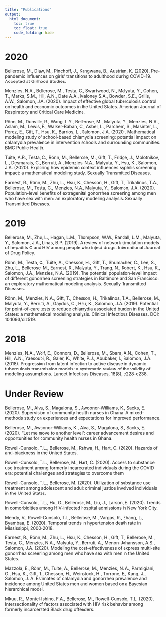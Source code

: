 ```yaml
---
title: "Publications"
output:
  html_document:
    toc: true
    toc_float: true
    code_folding: hide
---
```


# 2020

Bellerose, M., Diaw, M., Pinchoff, J., Kangwana, B., Austrian, K. (2020). Pre-pandemic influences on girls’ transitions to adulthood during COVID-19. Accepted at Girlhood Studies. 

Menzies, N.A., Bellerose, M., Testa, C., Swartwood, N., Malyuta, Y., Cohen, T., Marks, S.M., Hill, A.N., Date A.A., Maloney S.A., Bowden, S.E., Grills, A.W., Salomon, J.A. (2020). Impact of effective global tuberculosis control on health and economic outcomes in the United States. American Journal of Respiratory and Critical Care Medicine. 

Rönn, M., Dunville, R., Wang, L.Y., Bellerose, M., Malyuta, Y., Menzies, N.A., Aslam, M., Lewis, F., Walker-Baban, C., Asbel, L., Parchem, S., Masinter, L., Perez, E., Gift, T., Hsu, K., Barrios, L., Salomon, J.A. (2020). Mathematical modeling study of school-based chlamydia screening: potential impact on chlamydia prevalence in intervention schools and surrounding communities. BMC Public Health. 

Tuite, A.R., Testa, C., Rönn, M., Bellerose, M., Gift, T., Fridge, J., Molotnikov, L., Desmarais, C., Berruti, A., Menzies, N.A., Malyuta, Y., Hsu, K., Salomon, J.A. (2020). Exploring how epidemic context influences syphilis screening impact: a mathematical modeling study. Sexually Transmitted Diseases.

Earnest, R., Rönn, M., Zhu, L., Hsu, K., Chesson, H., Gift, T., Trikalinos, T.A., Bellerose, M., Testa, C., Menzies, N.A., Malyuta, Y., Salomon, J.A. (2020). Population-level benefits of extragenital gonorrhea screening among men who have sex with men: an exploratory modeling analysis. Sexually Transmitted Diseases. 

# 2019

Bellerose, M., Zhu, L., Hagan, L.M., Thompson, W.W., Randall, L.M., Malyuta, Y., Salomon, J.A., Linas, B.P. (2019). A review of network simulation models of hepatitis C and HIV among people who inject drugs. International Journal of Drug Policy.

Rönn, M., Testa, C., Tuite, A., Chesson, H., Gift, T., Shumacher, C., Lee, S., Zhu, L., Bellerose, M., Earnest, R., Malyuta, Y., Trang, N., Robert, K., Hsu, K., Salomon, J.A., Menzies, N.A. (2019). The potential population-level impact of different gonorrhea screening strategies in Baltimore and San Francisco: an exploratory mathematical modeling analysis. Sexually Transmitted Diseases.

Rönn, M., Menzies, N.A., Gift, T., Chesson, H., Trikalinos, T.A., Bellerose, M., Malyuta, Y., Berruti, A., Gaydos, C., Hsu, K., Salomon, J.A. (2019). Potential for point-of-care tests to reduce chlamydia associated burden in the United States: a mathematical modeling analysis. Clinical Infectious Diseases. DOI: 10.1093/ciz519.

# 2018

Menzies, N.A., Wolf, E., Connors, D., Bellerose, M., Sbara, A.N., Cohen, T., Hill, A.N., Yaesoubi, R., Galer, K., White, P.J., Abubaker, I., Salomon, J.A. (2018). Progression from latent infection to active disease in dynamic tuberculosis transmission models: a systematic review of the validity of modeling assumptions. Lancet Infectious Diseases, 18(8), e228-e238.


# Under Review

Bellerose, M., Alva, S., Magalona, S., Awoonor-Williams, K., Sacks, E. (2020). Supervision of community health nurses in Ghana: A mixed-methods study on experiences and expectations for improved performance. 

Bellerose, M., Awoonor-Williams, K., Alva, S., Magalona, S., Sacks, E. (2020). “Let me move to another level”: career advancement desires and opportunities for community health nurses in Ghana. 

Rowell-Cunsolo, T.L., Bellerose, M., Rahwa, H., Hart, C. (2020). Hazards of anti-blackness in the United States.

Rowell-Cunsolo, T.L., Bellerose, M., Hart, C. (2020). Access to substance use treatment among formerly incarcerated individuals during the COVID era: potential challenges and strategies to overcome them. 

Rowell-Cunsolo, T.L., Bellerose, M. (2020). Utilization of substance use treatment among adolescent and adult criminal justice involved individuals in the United States. 

Rowell-Cunsolo, T.L., Hu, G., Bellerose, M., Liu, J., Larson, E. (2020). Trends in comorbidities among HIV-infected hospital admissions in New York City. 

Mendy, V., Rowell-Cunsolo, T.L, Bellerose, M., Vargas, R., Zhang, L., Byambaa, E. (2020). Temporal trends in hypertension death rate in Mississippi, 2000-2018. 

Earnest, R., Rönn, M., Zhu, L., Hsu, K., Chesson, H., Gift, T., Bellerose, M., Testa, C., Menzies, N.A., Malyuta, Y., Berruti, A., Menon-Johansson, A.S., Salomon, J.A. (2020). Modeling the cost-effectiveness of express multi-site gonorrhea screening among men who have sex with men in the United States. 

Mazzola, E., Rönn, M., Tuite, A., Bellerose, M., Menzies, N. A., Parmigiani, G., Hsu, K., Gift, T., Chesson, H., Weinstock, H., Torrone, E., Kang, J., Salomon, J. A. Estimates of chlamydia and gonorrhea prevalence and incidence among United States men and women based on a Bayesian hierarchical model. 

Mkuu, R., Montel-Ishino, F.A., Bellerose, M., Rowell-Cunsolo, T.L. (2020). Intersectionality of factors associated with HIV risk behavior among formerly incarcerated Black drug offenders. 